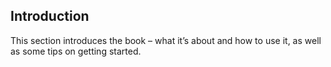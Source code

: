 ## Introduction

This section introduces the book -- what it's about and how to use it, as well as some tips on getting started.
